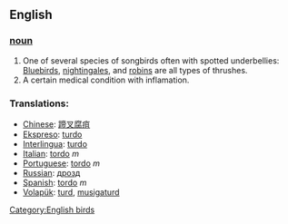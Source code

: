 == English ==

=== [[noun]] ===
#One of several species of songbirds often with spotted underbellies: [[Bluebird]]s, [[nightingale]]s, and [[robin]]s are all types of thrushes.
#A certain medical condition with inflamation.

=== Translations: ===
*[[Chinese]]: [[蹄叉腐疽]]
*[[Ekspreso]]: [[turdo]]
*[[Interlingua]]: [[turdo]]
*[[Italian]]: [[tordo]] ''m''
*[[Portuguese]]: [[tordo]] ''m''
*[[Russian]]: [[дрозд]]
*[[Spanish]]: [[tordo]] ''m''
*[[Volapük]]: [[turd]], [[musigaturd]]

[[Category:English birds]]